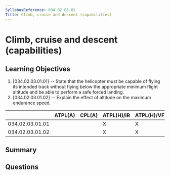 ```yaml
---
SyllabusReference: 034.02.03.01
Title: Climb, cruise and descent (capabilities)
---
```


# Climb, cruise and descent (capabilities)

## Learning Objectives

1. [034.02.03.01.01] -- State that the helicopter must be capable of flying its
   intended track without flying below the appropriate minimum flight altitude
   and be able to perform a safe forced landing.
2. [034.02.03.01.02] -- Explain the effect of altitude on the maximum endurance
   speed.

|                 | ATPL(A) | CPL(A) | ATPL(H)/IR | ATPL(H)/VFR | CPL(H) | IR  | CBIR(A) |
| --------------- | ------- | ------ | ---------- | ----------- | ------ | --- | ------- |
| 034.02.03.01.01 |         |        | X          | X           | X      |     |         |
| 034.02.03.01.02 |         |        | X          | X           | X      |     |         |

## Summary

## Questions
